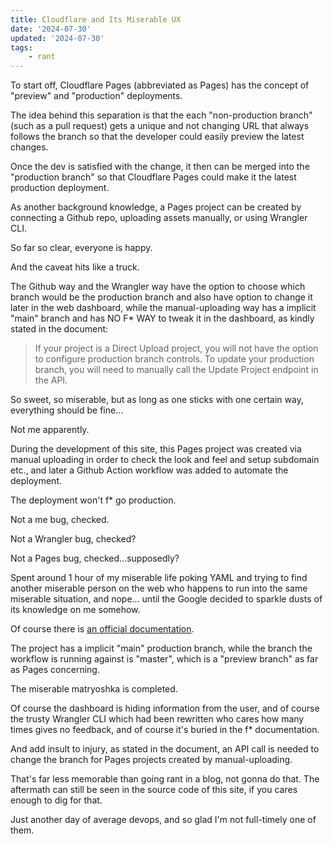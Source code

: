 ```yaml
---
title: Cloudflare and Its Miserable UX
date: '2024-07-30'
updated: '2024-07-30'
tags:
    - rant
---
```


To start off, Cloudflare Pages (abbreviated as Pages)
has the concept of "preview" and "production" deployments.

The idea behind this separation is that the each "non-production branch"
(such as a pull request) gets a unique and not changing URL that always follows
the branch so that the developer could easily preview the latest changes.

Once the dev is satisfied with the change, it then can be merged into the
"production branch" so that Cloudflare Pages could make it the latest production deployment.

As another background knowledge, a Pages project can be created by
connecting a Github repo, uploading assets manually, or using Wrangler CLI.

So far so clear, everyone is happy.

And the caveat hits like a truck.

The Github way and the Wrangler way have the option to choose which branch
would be the production branch and also have option to change it later
in the web dashboard, while the manual-uploading way has a implicit "main" branch
and has NO F* WAY to tweak it in the dashboard, as kindly stated in the document:

> If your project is a Direct Upload project, you will not have the option to configure production branch controls. To update your production branch, you will need to manually call the Update Project
endpoint in the API.

So sweet, so miserable, but as long as one sticks with one certain way,
everything should be fine...

Not me apparently.

During the development of this site, this Pages project was created via manual uploading
in order to check the look and feel and setup subdomain etc., and later
a Github Action workflow was added to automate the deployment.

The deployment won't f* go production.

Not a me bug, checked.

Not a Wrangler bug, checked?

Not a Pages bug, checked...supposedly?

Spent around 1 hour of my miserable life poking YAML and trying to find
another miserable person on the web who happens to run into the same miserable situation,
and nope... until the Google decided to sparkle dusts of its knowledge on me somehow.

Of course there is [an official documentation](https://developers.cloudflare.com/pages/configuration/branch-build-controls/).

The project has a implicit "main" production branch,
while the branch the workflow is running against is "master",
which is a "preview branch" as far as Pages concerning.

The miserable matryoshka is completed.

Of course the dashboard is hiding information from the user,
and of course the trusty Wrangler CLI which had been rewritten
who cares how many times gives no feedback,
and of course it's buried in the f* documentation.

And add insult to injury, as stated in the document, an API call is needed
to change the branch for Pages projects created by manual-uploading.

That's far less memorable than going rant in a blog, not gonna do that.
The aftermath can still be seen in the source code of this site,
if you cares enough to dig for that.

Just another day of average devops, and so glad I'm not full-timely one of them.
